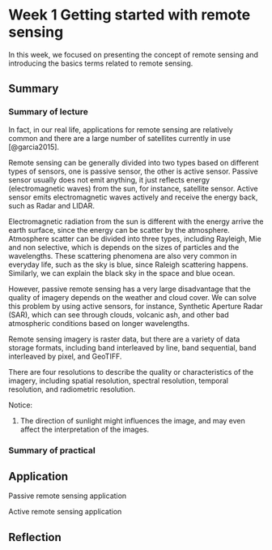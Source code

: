 # Week 1 Getting started with remote sensing {.unnumbered}

In this week, we focused on presenting the concept of remote sensing and introducing the basics terms related to remote sensing.

## Summary

### Summary of lecture

In fact, in our real life, applications for remote sensing are relatively common and there are a large number of satellites currently in use [@garcia2015].

Remote sensing can be generally divided into two types based on different types of sensors, one is passive sensor, the other is active sensor. Passive sensor usually does not emit anything, it just reflects energy (electromagnetic waves) from the sun, for instance, satellite sensor. Active sensor emits electromagnetic waves actively and receive the energy back, such as Radar and LIDAR.

Electromagnetic radiation from the sun is different with the energy arrive the earth surface, since the energy can be scatter by the atmosphere. Atmosphere scatter can be divided into three types, including Rayleigh, Mie and non selective, which is depends on the sizes of particles and the wavelengths. These scattering phenomena are also very common in everyday life, such as the sky is blue, since Raleigh scattering happens. Similarly, we can explain the black sky in the space and blue ocean.

However, passive remote sensing has a very large disadvantage that the quality of imagery depends on the weather and cloud cover. We can solve this problem by using active sensors, for instance, Synthetic Aperture Radar (SAR), which can see through clouds, volcanic ash, and other bad atmospheric conditions based on longer wavelengths.

Remote sensing imagery is raster data, but there are a variety of data storage formats, including band interleaved by line, band sequential, band interleaved by pixel, and GeoTIFF.

There are four resolutions to describe the quality or characteristics of the imagery, including spatial resolution, spectral resolution, temporal resolution, and radiometric resolution.

Notice:

1.  The direction of sunlight might influences the image, and may even affect the interpretation of the images.

### Summary of practical

## Application

Passive remote sensing application

Active remote sensing application

## Reflection
